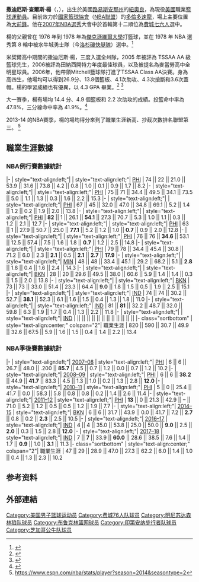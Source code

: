 {{noteTA|G1=NBA
|1=zh-cn:杨;zh-tw:楊;zh-hk:楊格}}
{{Infobox basketball biography
| name         = 撒迪厄斯·楊<br/>Thaddeus Young
| image        = Thaddeus Young vs NIck Young.jpg
| caption      = [[費城七六人|費城七六人]]時期的楊（2010年）
| position     = [[大前鋒|大前鋒]]
| height_ft    = 6
| height_in    = 8
| weight_lb    = 221
| league       = [[National_Basketball_Association|NBA]]
| team         = 多倫多速龍
| number       = 21
| nationality  = {{USA}}
| birth_date   = {{birth date and age|mf=yes|1988|6|21}}
| birth_place  = {{flag|Louisiana}}[[紐奧良|紐奧良]]
| high_school  = {{link-en|米契爾高中 (田納西州)|Mitchell High School (Tennessee)|米契爾高中}}<br/>（[[田納西州|田納西州]][[孟菲斯_(田納西州)|曼非斯]]）
| college      = [[喬治亞理工學院|喬治亞理工學院]]（2006–2007）
| draft_year   = 2007
| draft_round  = 1
| draft_pick   = 12
| draft_team   = [[費城七六人|費城七六人]]
| career_start = 2007
| career_end   = 
| years1       = {{nbay|2007|start}}–{{nbay|2013|end}}
| team1        = [[費城七六人|費城七六人]]
| years2       = {{nbay|2014|full=y}}
| team2        = [[明尼蘇達灰狼|明尼蘇達灰狼]]
| years3       = {{nbay|2014|end}}–{{nbay|2015|end}}
| team3        = [[布魯克林籃網|布魯克林籃網]]
| years4       = {{nbay|2016|start}}–{{nbay|2018|end}}
| team4        = [[印第安納溜馬|印第安納溜馬]]
| years5       = {{nbay|2019|start}}–{{nbay|2020|end}}
| team5        = [[芝加哥公牛|芝加哥公牛]]
| years6       = {{nbay|2021|start}}–{{nbay|2021|end}}
| team6        = [[聖安東尼奧馬刺|聖安東尼奧馬刺]]
| years7       = {{nbay|2021|end}}–至今
| team7        = [[多倫多速龍|多倫多速龍]]
| highlights   = 
* [[NBA最佳新秀陣容|NBA最佳新秀陣容第二隊]]（{{nbay|2007|end}}）
* [[麥當勞高中全明星賽|麥當勞高中全明星賽]]（{{link-en|2006年麥當勞高中全明星賽|2006 McDonald's All-American Boys Game|2006}}）
| profile      = thaddeus_young
| bbr          = youngth01
}}

'''撒迪厄斯·查爾斯·楊'''（{{lang-en|'''Thaddeus Charles Young'''}}，{{bd|1988年|6月21日|catIdx=B}}），出生於美國[[路易斯安那州|路易斯安那州]]的[[紐奧良|紐奧良]]，為現役[[美國|美國]]職業[[籃球|籃球運動員]]。目前效力於[[國家籃球協會|國家籃球協會]]（[[國家籃球協會|NBA聯盟]]）的[[多倫多速龍|多倫多速龍]]，場上主要位置為[[大前鋒|大前鋒]]。他在[[2007年NBA選秀|2007年NBA選秀]]大會中於首輪第十二順位為[[費城七六人|費城七六人]]選中。

楊的父親曾在 1976 年到 1978 年為[[Jacksonville_University|傑克遜維爾大學]]打籃球，並在 1978 年 NBA 選秀第 8 輪中被水牛城勇士隊（今[[洛杉磯快艇隊|洛杉磯快艇隊]]）選中。<ref>{{Cite web |url=https://www.basketball-reference.com/draft/NBA_1978.html |title=1978 NBA Draft – Basketball-Reference.com |access-date=2021-07-20 |archive-date=2015-04-21 |archive-url=https://web.archive.org/web/20150421031816/http://www.basketball-reference.com/draft/NBA_1978.html |dead-url=no }}</ref>

米契爾高中期間的撒迪厄斯·楊，三度入選全州隊，2005 年被評為 TSSAA AA 級籃球先生，2006被評為田納西開特力年度最佳球員，以及被提名為麥當勞高中全明星球員。2006年，他帶領Mitchell籃球隊打進了TSSAA Class AA決賽。身為高四生，他場均可以得到26.9分、13.8個籃板、4.1次助攻、4.3次搶斷和3.6次蓋帽。楊的學習成績也有優異，以 4.3 GPA 畢業。<ref>{{Cite web |url=http://www.utsandiego.com/sports/college_basketball/20061107-9999-1s7fabfrosh1.html |title=Fab Frosh |access-date=2021-07-20 |archive-date=2014-08-14 |archive-url=https://web.archive.org/web/20140814144620/http://www.utsandiego.com/sports/college_basketball/20061107-9999-1s7fabfrosh1.html |dead-url=no }}</ref> <ref>{{Cite web |url=http://www.cstv.com/sports/m-baskbl/stories/110905abb.html |title=Tech Signs Four Basketball Players to Letters-of-intent |access-date=2021-07-20 |archive-date=2018-02-07 |archive-url=https://web.archive.org/web/20180207181902/http://www.cstv.com/sports/m-baskbl/stories/110905abb.html |dead-url=no }}</ref>

大一賽季，楊有場均 14.4 分、4.9 個籃板和 2.2 次助攻的成績。投籃命中率為 47.8%，三分線命中率為 41.9%。<ref name="stats">{{Cite web |url=https://www.sports-reference.com/cbb/players/thaddeus-young-1.html |title=Thaddeus Young Stats |access-date=2021-07-20 |archive-date=2021-10-21 |archive-url=https://web.archive.org/web/20211021005512/https://www.sports-reference.com/cbb/players/thaddeus-young-1.html |dead-url=no }}</ref>

2013-14 的NBA賽季，楊的場均得分來到了職業生涯新高、抄截次數排名聯盟第三。 <ref>https://www.espn.com/nba/stats/player?season=2014&seasontype=2</ref>

==職業生涯數據==
{{NBA player statistics legend}}

===NBA例行賽數據統計===
{{NBA player statistics start}}
|-
| style="text-align:left;"| {{nbay|2007}}
| style="text-align:left;"| [[費城七六人|PHI]]
| 74 || 22 || 21.0 || 53.9 || 31.6 || 73.8 || 4.2 || 0.8 || 1.0 || 0.1 || 0.9 || 1.7 || 8.2
|-
| style="text-align:left;"| {{nbay|2008}}
| style="text-align:left;"| [[費城七六人|PHI]]
| 75 || 71 || 34.4 || 49.5 || 34.1 || 73.5 || 5.0 || 1.1 || 1.3 || 0.3 || 1.6 || 2.2 || 15.3
|-
| style="text-align:left;"| {{nbay|2009}}
| style="text-align:left;"| [[費城七六人|PHI]]
| 67 || 45 || 32.0 || 47.0 || 34.8 || 69.1 || 5.2 || 1.4 || 1.2 || 0.2 || 1.9 || 2.0 || 13.8
|-
| style="text-align:left;"| {{nbay|2010}}
| style="text-align:left;"| [[費城七六人|PHI]]
| '''82''' || 1 || 26.1 || '''54.1''' || 27.3 || 70.7 || 5.3 || 1.0 || 1.1 || 0.3 || 1.2 || 2.1 || 12.7
|-
| style="text-align:left;"| {{nbay|2011}}
| style="text-align:left;"| [[費城七六人|PHI]]
| 63 || 1 || 27.9 || 50.7 || 25.0 || '''77.1''' || 5.2 || 1.2 || 1.0 || '''0.7''' || 0.9 || 2.0 || 12.8
|-
| style="text-align:left;"| {{nbay|2012}}
| style="text-align:left;"| [[費城七六人|PHI]]
| 76 || 76 || '''34.6''' || 53.1 || 12.5 || 57.4 || 7.5 || 1.6 || 1.8 || '''0.7''' || 1.2 || 2.5 || 14.8
|-
| style="text-align:left;"| {{nbay|2013}}
| style="text-align:left;"| [[費城七六人|PHI]]
| 79 || 78 || 34.4 || 45.4 || 30.8 || 71.2 || 6.0 || 2.3 || '''2.1''' || 0.5 || '''2.1''' || '''2.7''' || '''17.9'''
|-
| style="text-align:left;"| {{nbay|2014}}
| style="text-align:left;"| [[明尼蘇達灰狼|MIN]]
| 48 || 48 || 33.4 || 45.1 || 29.2 || 68.2 || 5.1 || '''2.8''' || 1.8 || 0.4 || 1.6 || 2.4 || 14.3
|-
| style="text-align:left;"| {{nbay|2014}}
| style="text-align:left;"| [[布魯克林籃網|BKN]]
| 28 || 20 || 29.6 || 49.5 || 38.0 || 60.6 || 5.9 || 1.4 || 1.4 || 0.3 || 1.5 || 2.0 || 13.8
|-
| style="text-align:left;"| {{nbay|2015}}
| style="text-align:left;"| [[布魯克林籃網|BKN]]
| 73 || 73 || 33.0 || 51.4 || 23.3 || 64.4 || '''9.0''' || 1.8 || 1.5 || 0.5 || 1.9 || 2.5 || 15.1
|-
| style="text-align:left;"| {{nbay|2016}}
| style="text-align:left;"| [[印第安納溜馬|IND]]
| 74 || 74 || 30.2 || 52.7 || '''38.1''' || 52.3 || 6.1 || 1.6 || 1.5 || 0.4 || 1.3 || 1.8 || 11.0
|-
| style="text-align:left;"| {{nbay|2017}}
| style="text-align:left;"| [[印第安納溜馬|IND]]
| 81 || '''81''' || 32.2 || 48.7 || 32.0 || 59.8 || 6.3 || 1.9 || 1.7 || 0.4 || 1.3 || 2.2 || 11.8
|-
| style="text-align:left;"| {{nbay|2018}} 
| style="text-align:left;"| [[2018-19_印第安那溜馬賽季|IND]]
|  ||  ||  ||  ||  ||  ||  ||  ||  ||  ||  ||  || 
|- class="sortbottom"
| style="text-align:center;" colspan="2"| 職業生涯
| 820 || 590 || 30.7 || 49.9 || 32.6 || 67.5 || 5.9 || 1.6 || 1.5 || 0.4 || 1.4 || 2.2 || 13.4
{{S-end}}

===NBA季後賽數據統計===
{{NBA player statistics start}}
|-
| style="text-align:left;"| [[2008年NBA季後賽|2007–08]]
| style="text-align:left;"| [[費城七六人|PHI]]
| 6 || 6 || 26.7 || 48.0 || .200 || '''85.7''' || 4.5 || 0.7 || 1.2 || 0.0 || 0.7 || 1.2 || 10.2
|-
| style="text-align:left;"| [[2009年NBA季後賽|2008–09]]
| style="text-align:left;"| [[費城七六人|PHI]]
| 6 || 6 || '''38.2''' || 44.9 || '''41.7''' || 83.3 || 4.5 || 1.3 || 1.0 || 0.2 || 1.3 || 2.8 || '''12.0'''
|-
| style="text-align:left;"| [[2011年NBA季後賽|2010–11]]
| style="text-align:left;"| [[費城七六人|PHI]]
| 5 || 0 || 25.4 || 41.7 || 0.0 || 58.3 || 5.8 || 0.8 || 0.8 || 0.2 || 1.4 || 2.6 || 11.4
|-
| style="text-align:left;"| [[2012年NBA季後賽|2011–12]]
| style="text-align:left;"| [[費城七六人|PHI]]
| '''13''' || 0 || 21.3 || 42.9 || – || 71.0 || 5.2 || 1.2 || 0.5 || 0.5 || 1.2 || 1.9 || 7.7
|-
| style="text-align:left;"| [[2015年NBA季後賽|2014–15]]
| style="text-align:left;"| [[布魯克林籃網|BKN]]
| 6 || 6 || 31.7 || 43.9 || 0.0 || 41.7 || 7.2 || '''2.7''' || 0.8 || 0.2 || '''2.3''' || 2.5 || 10.5
|-
| style="text-align:left;"| [[2017年NBA季後賽|2016–17]]
| style="text-align:left;"| [[印第安納溜馬|IND]]
| 4 || 4 || 35.0 || 53.8 || 25.0 || 50.0 || '''9.0''' || 2.5 || '''2.0''' || 0.3 || 1.5 || 2.8 || '''12.0'''
|-
| style="text-align:left;"| [[2018年NBA季後賽|2017–18]]
| style="text-align:left;"| [[印第安納溜馬|IND]]
| 7 || '''7''' || 33.9 || '''60.0''' || 28.6 || 38.5 || 7.6 || 1.4 || 1.7 || '''0.9''' || 1.0 || '''3.1''' || 11.3
|- class="sortbottom"
| style="text-align:center;" colspan="2"| 職業生涯
| 47 || 29 || 28.9 || 47.0 || 27.3 || 62.2 || 6.0 || 1.4 || 1.0 || 0.4 || 1.3 || 2.3 || 10.2
{{S-end}}

== 参考资料 ==
{{reflist}}

== 外部連結 ==
{{commons category}}
{{basketballstats|nba=thaddeus_young|bbr=y/youngth01}}

{{多伦多猛龙现时球员名单}}
{{乔丹精英赛男子最有价值球员}}
{{2007 NBA Draft}}

{{Authority control}}
{{DEFAULTSORT:Young, Thaddeus}}
[[Category:美国男子篮球运动员|Category:美国男子篮球运动员]]
[[Category:费城76人队球员|Category:费城76人队球员]]
[[Category:明尼苏达森林狼队球员|Category:明尼苏达森林狼队球员]]
[[Category:布鲁克林篮网球员|Category:布鲁克林篮网球员]]
[[Category:印第安纳步行者队球员|Category:印第安纳步行者队球员]]
[[Category:芝加哥公牛队球员|Category:芝加哥公牛队球员]]